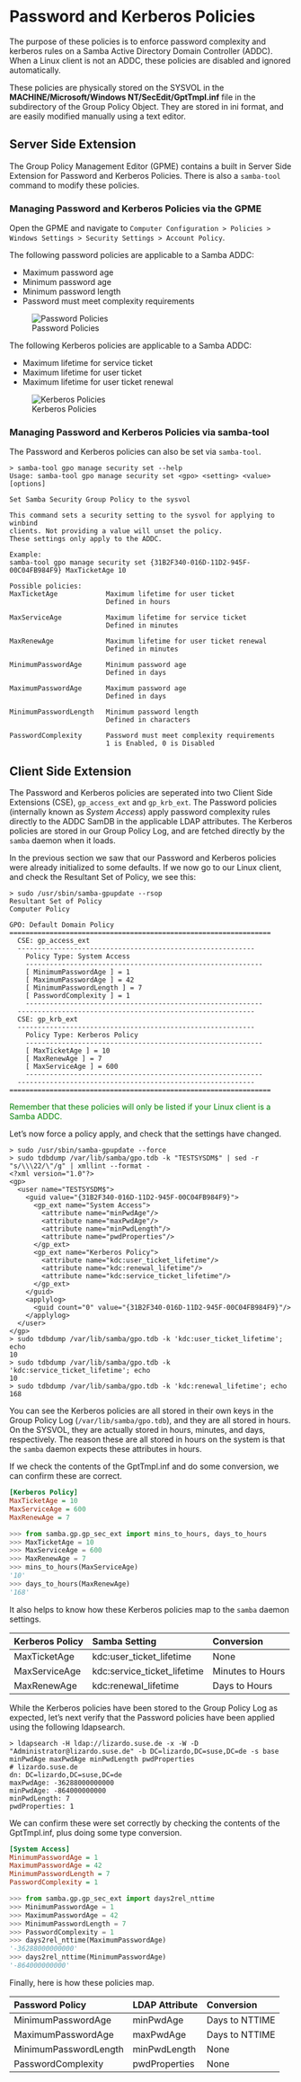 # Password and Kerberos Policies {#sec}

The purpose of these policies is to enforce password complexity and kerberos rules on a Samba Active Directory Domain Controller (ADDC). When a Linux client is not an ADDC, these policies are disabled and ignored automatically.

These policies are physically stored on the SYSVOL in the **MACHINE/Microsoft/Windows NT/SecEdit/GptTmpl.inf** file in the subdirectory of the Group Policy Object. They are stored in ini format, and are easily modified manually using a text editor.

## Server Side Extension

The Group Policy Management Editor (GPME) contains a built in Server Side Extension for Password and Kerberos Policies. There is also a `samba-tool` command to modify these policies.

### Managing Password and Kerberos Policies via the GPME

Open the GPME and navigate to `Computer Configuration > Policies > Windows Settings > Security Settings > Account Policy`.

The following password policies are applicable to a Samba ADDC:

* Maximum password age
* Minimum password age
* Minimum password length
* Password must meet complexity requirements

![Password Policies](sec-images/passwd.png)

The following Kerberos policies are applicable to a Samba ADDC:

* Maximum lifetime for service ticket
* Maximum lifetime for user ticket
* Maximum lifetime for user ticket renewal

![Kerberos Policies](sec-images/kerb.png)

### Managing Password and Kerberos Policies via samba-tool

The Password and Kerberos policies can also be set via `samba-tool`.

```
> samba-tool gpo manage security set --help
Usage: samba-tool gpo manage security set <gpo> <setting> <value> [options]

Set Samba Security Group Policy to the sysvol

This command sets a security setting to the sysvol for applying to winbind
clients. Not providing a value will unset the policy.
These settings only apply to the ADDC.

Example:
samba-tool gpo manage security set {31B2F340-016D-11D2-945F-00C04FB984F9} MaxTicketAge 10

Possible policies:
MaxTicketAge            Maximum lifetime for user ticket
                        Defined in hours

MaxServiceAge           Maximum lifetime for service ticket
                        Defined in minutes

MaxRenewAge             Maximum lifetime for user ticket renewal
                        Defined in minutes

MinimumPasswordAge      Minimum password age
                        Defined in days

MaximumPasswordAge      Maximum password age
                        Defined in days

MinimumPasswordLength   Minimum password length
                        Defined in characters

PasswordComplexity      Password must meet complexity requirements
                        1 is Enabled, 0 is Disabled
```

## Client Side Extension

The Password and Kerberos policies are seperated into two Client Side Extensions (CSE), `gp_access_ext` and `gp_krb_ext`. The Password policies (internally known as *System Access*) apply password complexity rules directly to the ADDC SamDB in the applicable LDAP attributes. The Kerberos policies are stored in our Group Policy Log, and are fetched directly by the `samba` daemon when it loads.

In the previous section we saw that our Password and Kerberos policies were already initialized to some defaults. If we now go to our Linux client, and check the Resultant Set of Policy, we see this:

```
> sudo /usr/sbin/samba-gpupdate --rsop
Resultant Set of Policy
Computer Policy

GPO: Default Domain Policy
=================================================================
  CSE: gp_access_ext
  -----------------------------------------------------------
    Policy Type: System Access
    -----------------------------------------------------------
    [ MinimumPasswordAge ] = 1
    [ MaximumPasswordAge ] = 42
    [ MinimumPasswordLength ] = 7
    [ PasswordComplexity ] = 1
    -----------------------------------------------------------
  -----------------------------------------------------------
  CSE: gp_krb_ext
  -----------------------------------------------------------
    Policy Type: Kerberos Policy
    -----------------------------------------------------------
    [ MaxTicketAge ] = 10
    [ MaxRenewAge ] = 7
    [ MaxServiceAge ] = 600
    -----------------------------------------------------------
  -----------------------------------------------------------
=================================================================
```

::: {#info style="color: green;"}
Remember that these policies will only be listed if your Linux client is a Samba ADDC.
:::

Let's now force a policy apply, and check that the settings have changed.

```
> sudo /usr/sbin/samba-gpupdate --force
> sudo tdbdump /var/lib/samba/gpo.tdb -k "TESTSYSDM$" | sed -r "s/\\\22/\"/g" | xmllint --format -
<?xml version="1.0"?>
<gp>
  <user name="TESTSYSDM$">
    <guid value="{31B2F340-016D-11D2-945F-00C04FB984F9}">
      <gp_ext name="System Access">
        <attribute name="minPwdAge"/>
        <attribute name="maxPwdAge"/>
        <attribute name="minPwdLength"/>
        <attribute name="pwdProperties"/>
      </gp_ext>
      <gp_ext name="Kerberos Policy">
        <attribute name="kdc:user_ticket_lifetime"/>
        <attribute name="kdc:renewal_lifetime"/>
        <attribute name="kdc:service_ticket_lifetime"/>
      </gp_ext>
    </guid>
    <applylog>
      <guid count="0" value="{31B2F340-016D-11D2-945F-00C04FB984F9}"/>
    </applylog>
  </user>
</gp>
> sudo tdbdump /var/lib/samba/gpo.tdb -k 'kdc:user_ticket_lifetime'; echo
10
> sudo tdbdump /var/lib/samba/gpo.tdb -k 'kdc:service_ticket_lifetime'; echo
10
> sudo tdbdump /var/lib/samba/gpo.tdb -k 'kdc:renewal_lifetime'; echo
168
```

You can see the Kerberos policies are all stored in their own keys in the Group Policy Log (`/var/lib/samba/gpo.tdb`), and they are all stored in hours. On the SYSVOL, they are actually stored in hours, minutes, and days, respectively. The reason these are all stored in hours on the system is that the `samba` daemon expects these attributes in hours.

If we check the contents of the GptTmpl.inf and do some conversion, we can confirm these are correct.

```ini
[Kerberos Policy]
MaxTicketAge = 10
MaxServiceAge = 600
MaxRenewAge = 7
```

```python
>>> from samba.gp.gp_sec_ext import mins_to_hours, days_to_hours
>>> MaxTicketAge = 10
>>> MaxServiceAge = 600
>>> MaxRenewAge = 7
>>> mins_to_hours(MaxServiceAge)
'10'
>>> days_to_hours(MaxRenewAge)
'168'
```

It also helps to know how these Kerberos policies map to the `samba` daemon settings.

<table>
 <thead>
  <tr>
   <th style="text-align:left;">Kerberos Policy</th>
   <th style="text-align:left;">Samba Setting</th>
   <th style="text-align:left;">Conversion</th>
  </tr>
 </thead>
<tbody>
  <tr>
   <td>MaxTicketAge</td>
   <td>kdc:user\_ticket\_lifetime</td>
   <td>None</td>
  </tr>
  <tr>
   <td>MaxServiceAge</td>
   <td>kdc:service\_ticket\_lifetime</td>
   <td>Minutes to Hours</td>
  </tr>
  <tr>
   <td>MaxRenewAge</td>
   <td>kdc:renewal\_lifetime</td>
   <td>Days to Hours</td>
  </tr>
</tbody>
</table>

While the Kerberos policies have been stored to the Group Policy Log as expected, let's next verify that the Password policies have been applied using the following ldapsearch.

```
> ldapsearch -H ldap://lizardo.suse.de -x -W -D "Administrator@lizardo.suse.de" -b DC=lizardo,DC=suse,DC=de -s base minPwdAge maxPwdAge minPwdLength pwdProperties
# lizardo.suse.de
dn: DC=lizardo,DC=suse,DC=de
maxPwdAge: -36288000000000
minPwdAge: -864000000000
minPwdLength: 7
pwdProperties: 1
```

We can confirm these were set correctly by checking the contents of the GptTmpl.inf, plus doing some type conversion.

```ini
[System Access]
MinimumPasswordAge = 1
MaximumPasswordAge = 42
MinimumPasswordLength = 7
PasswordComplexity = 1
```

```python
>>> from samba.gp.gp_sec_ext import days2rel_nttime
>>> MinimumPasswordAge = 1
>>> MaximumPasswordAge = 42
>>> MinimumPasswordLength = 7
>>> PasswordComplexity = 1
>>> days2rel_nttime(MaximumPasswordAge)
'-36288000000000'
>>> days2rel_nttime(MinimumPasswordAge)
'-864000000000'
```

Finally, here is how these policies map.

<table>
 <thead>
  <tr>
   <th style="text-align:left;">Password Policy</th>
   <th style="text-align:left;">LDAP Attribute</th>
   <th style="text-align:left;">Conversion</th>
  </tr>
 </thead>
<tbody>
  <tr>
   <td>MinimumPasswordAge</td>
   <td>minPwdAge</td>
   <td>Days to NTTIME</td>
  </tr>
  <tr>
   <td>MaximumPasswordAge</td>
   <td>maxPwdAge</td>
   <td>Days to NTTIME</td>
  </tr>
  <tr>
   <td>MinimumPasswordLength</td>
   <td>minPwdLength</td>
   <td>None</td>
  </tr>
  <tr>
   <td>PasswordComplexity</td>
   <td>pwdProperties</td>
   <td>None</td>
  </tr>
</tbody>
</table>
